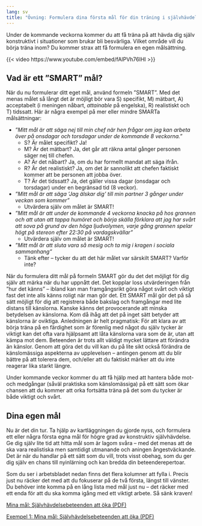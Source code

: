 ```yaml
---
lang: sv
title: "Övning: Formulera dina första mål för din träning i självhävdelse"
---
```


Under de kommande veckorna kommer du att få träna på att hävda dig själv
konstruktivt i situationer som brukar bli besvärliga. Vilket område vill
du börja träna inom? Du kommer strax att få formulera en egen
målsättning.

::: {.content-visible when-format="html"}
{{< video https://www.youtube.com/embed/fAlPVh76lHI >}}
:::
\xqr{Vad tycker du är svårt? (Youtube)}{https://youtu.be/fAlPVh76lHI}

## Vad är ett ”SMART” mål?

När du nu formulerar ditt eget mål, använd formeln ”SMART”. Med det
menas målet så långt det är möjligt bör vara S) specifikt, M) mätbart,
A) acceptabelt (i meningen nåbart, *attainable* på engelska), R) realistiskt och T) tidssatt.
Här är några exempel på mer eller mindre SMARTa målsättningar:

-   *”Mitt mål är att säga nej till min chef när hen frågar om jag kan
    arbeta över på onsdagar och torsdagar under de kommande 8
    veckorna.”*
    -   S? Är målet specifikt? Ja!
    -   M? Är det mätbart? Ja, det går att räkna antal gånger personen
        säger nej till chefen.
    -   A? Är det nåbart? Ja, om du har formellt mandat att säga ifrån.
    -   R? Är det realistiskt? Ja, om det är sannolikt att chefen
        faktiskt kommer att be personen att jobba över.
    -   T? Är det tidssatt? Ja, det gäller vissa dagar (onsdagar och
        torsdagar) under en begränsad tid (8 veckor).
-   *”Mitt mål är att säga ’Jag älskar dig’ till min partner 3 gånger
    under veckan som kommer”*
    -   Utvärdera själv om målet är SMART!
-   *”Mitt mål är att under de kommande 4 veckorna knacka på hos
    grannen och att utan att tappa humöret och börja skälla förklara att
    jag har svårt att sova på grund av den höga ljudvolymen, varje gång
    grannen spelar högt på stereon efter 22:30 på vardagskvällar”*
    -   Utvärdera själv om målet är SMART!
-   *”Mitt mål är att sluta vara så mesig och ta mig i kragen i sociala
    sammanhang”*
    -   Tänk efter -- tycker du att det här målet var särskilt SMART?
        Varför inte?

När du formulera ditt mål på formeln SMART gör du det det möjligt för dig själv
att märka när du har uppnått det. Det kopplar loss utvärderingen från ”hur det
känns” -- ibland kan man framgångsrikt göra något svårt och viktigt fast det
inte alls känns roligt när man gör det. Ett SMART mål gör det på så sätt möjligt
för dig att registrera både bakslag och framgångar med lite distans till
känslorna. Kanske känns det provocerande att minska betydelsen av känslorna. Kom
då ihåg att det på inget sätt betyder att känslorna är oviktiga. Anledningen är
helt pragmatisk: För att klara av att börja träna på en färdighet som är
förenlig med något du själv tycker är viktigt kan det ofta vara hjälpsamt att
låta känslorna vara som de är, utan att kämpa mot dem. Beteenden är trots allt
väldigt mycket lättare att förändra än känslor. Genom att göra det du vill kan
du på lite sikt också förändra de känslomässiga aspekterna av upplevelsen --
antingen genom att du blir bättre på att tolerera dem, och/eller att du faktiskt
märker att du inte reagerar lika starkt längre.

Under kommande veckor kommer du att få hjälp med att hantera både mot- och medgångar
(såväl praktiska som känslomässiga) på ett sätt som ökar chansen att du kommer
att orka fortsätta träna på det som du tycker är både viktigt och svårt.

## Dina egen mål

Nu är det din tur. Ta hjälp av kartläggningen du gjorde nyss, och formulera ett
eller några första egna mål för högre grad av konstruktiv självhävdelse. Ge dig själv lite tid att hitta
mål som är lagom svåra -- med det menas att de ska vara realistiska men
samtidigt utmanande och aningen ångestväckande. Det är när du handlar på ett
sätt som du vill, trots visst obehag, som du ger dig själv en chans till
nyinlärning och kan bredda din beteenderepertoar.

Som du ser i arbetsbladet nedan finns det flera kolumner att fylla i. Precis just nu räcker det med att du fokuserar på de två första, längst till vänster. Du behöver inte komma på en lång lista med mål just nu -- det räcker med ett enda för att du ska komma igång med ett viktigt arbete. Så sänk kraven!

::: {.content-visible when-format="html"}
[Mina mål: Självhävdelsebeteenden att öka (PDF)](forms/100respekt-SMARTa-mal.pdf)
:::

\xqrform{Mina mål: Självhävdelsebeteenden att öka (PDF)}{forms/100respekt-SMARTa-mal.pdf}

::: {.content-visible when-format="html"}
[Exempel 1: Mina mål: Självhävdelsebeteenden att öka (PDF)](forms/100respekt-exempel-1-SMARTa-mal.pdf)
:::

\xqrform{Exempel 1: Mina mål: Självhävdelsebeteenden att öka (PDF)}{forms/100respekt-exempel-1-SMARTa-mal.pdf}

